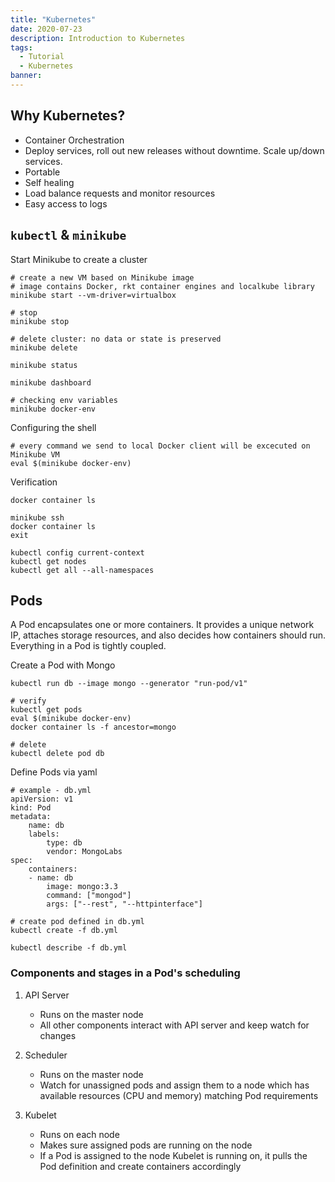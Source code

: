 ```yaml
---
title: "Kubernetes"
date: 2020-07-23
description: Introduction to Kubernetes
tags:
  - Tutorial
  - Kubernetes
banner:
---
```


## Why Kubernetes? 

- Container Orchestration
- Deploy services, roll out new releases without downtime. Scale up/down services.
- Portable
- Self healing
- Load balance requests and monitor resources
- Easy access to logs


## `kubectl` & `minikube`


Start Minikube to create a cluster

    # create a new VM based on Minikube image
    # image contains Docker, rkt container engines and localkube library
    minikube start --vm-driver=virtualbox

    # stop
    minikube stop

    # delete cluster: no data or state is preserved
    minikube delete

    minikube status

    minikube dashboard

    # checking env variables
    minikube docker-env


Configuring the shell

    # every command we send to local Docker client will be excecuted on Minikube VM
    eval $(minikube docker-env)


Verification

    docker container ls

    minikube ssh
    docker container ls
    exit

    kubectl config current-context
    kubectl get nodes
    kubectl get all --all-namespaces


## Pods

A Pod encapsulates one or more containers. It provides a unique network IP, attaches storage resources, and also decides how containers should run. Everything in a Pod is tightly coupled.

Create a Pod with Mongo

    kubectl run db --image mongo --generator "run-pod/v1"

    # verify
    kubectl get pods
    eval $(minikube docker-env)
    docker container ls -f ancestor=mongo

    # delete
    kubectl delete pod db


Define Pods via yaml

    # example - db.yml
    apiVersion: v1
    kind: Pod
    metadata:
        name: db
        labels:
            type: db
            vendor: MongoLabs
    spec:
        containers:
        - name: db
            image: mongo:3.3
            command: ["mongod"]
            args: ["--rest", "--httpinterface"]

    # create pod defined in db.yml
    kubectl create -f db.yml

    kubectl describe -f db.yml


### Components and stages in a Pod's scheduling

1. API Server
    - Runs on the master node
    - All other components interact with API server and keep watch for changes

2. Scheduler
    - Runs on the master node
    - Watch for unassigned pods and assign them to a node which has available resources (CPU and memory) matching Pod requirements

3. Kubelet
    - Runs on each node
    - Makes sure assigned pods are running on the node
    - If a Pod is assigned to the node Kubelet is running on, it pulls the Pod definition and create containers accordingly
